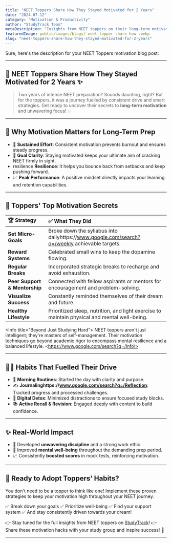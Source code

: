 ```yaml
---
title: "NEET Toppers Share How They Stayed Motivated for 2 Years"
date: "2024-07-12"
category: "Motivation & Productivity"
author: "StudyTrack Team"
metaDescription: "Insights from NEET toppers on their long-term motivation strategies. Discover how they maintained focus and drive for two years of preparation."
featuredImage: public/images/blogs/ neet topper share how .webp
slug: "neet-toppers-share-how-they-stayed-motivated-for-2-years"
---
```


Sure, here's the description for your NEET Toppers motivation blog post:

-----

## 🚀 **NEET Toppers Share How They Stayed Motivated for 2 Years** ✨

> Two years of intense NEET preparation? Sounds daunting, right? But for the toppers, it was a journey fuelled by consistent drive and smart strategies. Get ready to uncover their secrets to **long-term motivation** and unwavering focus\! 💡

-----

## 🤔 Why Motivation Matters for Long-Term Prep

  * 🌱 **Sustained Effort**: Consistent motivation prevents burnout and ensures steady progress.
  * 🎯 **Goal Clarity**: Staying motivated keeps your ultimate aim of cracking NEET firmly in sight.
  * resilience **Resilience**: It helps you bounce back from setbacks and keep pushing forward.
  * 📈 **Peak Performance**: A positive mindset directly impacts your learning and retention capabilities.

-----

## 🔑 Toppers' Top Motivation Secrets

| 🏆 Strategy                  | ✅ What They Did                                                                      |
| :--------------------------- | :------------------------------------------------------------------------------------ |
| **Set Micro-Goals** | Broke down the syllabus into dailyhttps://www.google.com/search?q=/weekly achievable targets.                         |
| **Reward Systems** | Celebrated small wins to keep the dopamine flowing.                                   |
| **Regular Breaks** | Incorporated strategic breaks to recharge and avoid exhaustion.                       |
| **Peer Support & Mentorship**| Connected with fellow aspirants or mentors for encouragement and problem-solving.      |
| **Visualize Success** | Constantly reminded themselves of their dream and future.                             |
| **Healthy Lifestyle** | Prioritized sleep, nutrition, and light exercise to maintain physical and mental well-being. |

\<Info title="Beyond Just Studying Hard"\>
NEET toppers aren't just intelligent; they're masters of self-management. Their motivation techniques go beyond academic rigor to encompass mental resilience and a balanced lifestyle.
\<https://www.google.com/search?q=/Info\>

-----

## 🧘‍♀️ Habits That Fuelled Their Drive

  * 🌅 **Morning Routines**: Started the day with clarity and purpose.
  * ✍️ **Journalinghttps://www.google.com/search?q=/Reflection**: Tracked progress and processed challenges.
  * 🚫 **Digital Detox**: Minimized distractions to ensure focused study blocks.
  * 📚 **Active Recall & Revision**: Engaged deeply with content to build confidence.

-----

## ✨ Real-World Impact

  * 💪 Developed **unwavering discipline** and a strong work ethic.
  * 🧠 Improved **mental well-being** throughout the demanding prep period.
  * 📈 Consistently **boosted scores** in mock tests, reinforcing motivation.

-----

## 🚀 Ready to Adopt Toppers' Habits?

You don't need to be a topper to think like one\! Implement these proven strategies to keep your motivation high throughout your NEET journey.

✅ Break down your goals
✅ Prioritize well-being
✅ Find your support system
✅ And stay consistently driven towards your dream\!

👉 Stay tuned for the full insights from NEET toppers on [StudyTrack](https://www.google.com/search?q=/)\!
👉 Share these motivation hacks with your study group and inspire success\! 🌟

-----